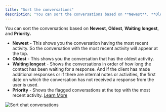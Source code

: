 ```yaml
---
title: "Sort the conversations"
description: "You can sort the conversations based on **Newest**, **Oldest**, **Waiting longest**, and **Priority.**..."
---
```


You can sort the conversations based on **Newest**, **Oldest**, **Waiting longest**, and **Priority.**

*   **Newest** - This shows you the conversation having the most recent activity. So the conversation with the most recent activity will appear at the top.
*   **Oldest** - This shows you the conversation that has the oldest activity.
*   **Waiting longest** - Shows the conversations in order of how long the contact has been waiting for a response. And if the client has made additional responses or if there are internal notes or activities, the first date on which the conversation has not received a response from the user is used.
*   **Priority** - Shows the flagged conversations at the top with the most recent activity. [Learn More](https://support.salesmate.io/hc/en-us/articles/360058891771)

<img src="images/082-sort-chat-conversations-50754491131545.png" alt="Sort chat conversations" />